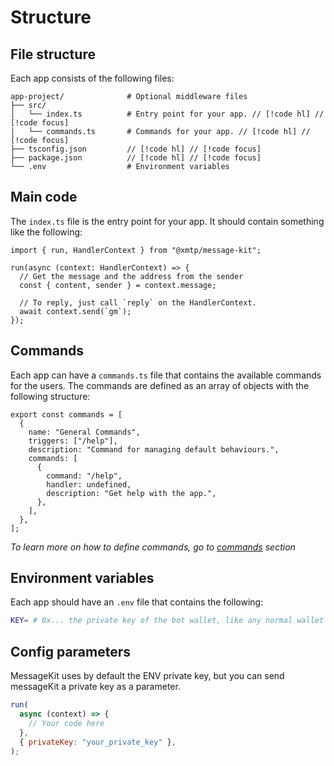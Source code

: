 # Structure

## File structure

Each app consists of the following files:

```
app-project/              # Optional middleware files
├── src/
│   └── index.ts          # Entry point for your app. // [!code hl] // [!code focus]
│   └── commands.ts       # Commands for your app. // [!code hl] // [!code focus]
├── tsconfig.json         // [!code hl] // [!code focus]
├── package.json          // [!code hl] // [!code focus]
└── .env                  # Environment variables
```

## Main code

The `index.ts` file is the entry point for your app. It should contain something like the following:

```tsx [src/index.ts]
import { run, HandlerContext } from "@xmtp/message-kit";

run(async (context: HandlerContext) => {
  // Get the message and the address from the sender
  const { content, sender } = context.message;

  // To reply, just call `reply` on the HandlerContext.
  await context.send(`gm`);
});
```

## Commands

Each app can have a `commands.ts` file that contains the available commands for the users. The commands are defined as an array of objects with the following structure:

```tsx [src/commands.ts]
export const commands = [
  {
    name: "General Commands",
    triggers: ["/help"],
    description: "Command for managing default behaviours.",
    commands: [
      {
        command: "/help",
        handler: undefined,
        description: "Get help with the app.",
      },
    ],
  },
];
```

_To learn more on how to define commands, go to [commands](/concepts/commands) section_

## Environment variables

Each app should have an `.env` file that contains the following:

```bash [.env]
KEY= # 0x... the private key of the bot wallet, like any normal wallet private key. (with the 0x prefix)
```

## Config parameters

MessageKit uses by default the ENV private key, but you can send messageKit a private key as a parameter.

```jsx
run(
  async (context) => {
    // Your code here
  },
  { privateKey: "your_private_key" },
);
```
